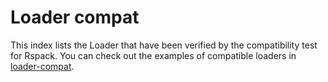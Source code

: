 
# Loader compat

This index lists the Loader that have been verified by the compatibility test for Rspack. You can check out the examples of compatible loaders in [loader-compat](https://github.com/rspack-contrib/rspack-examples/tree/main/rspack/loader-compat/rspack.config.js).

<LoaderCompatibleCardList lang="en"></LoaderCompatibleCardList>
